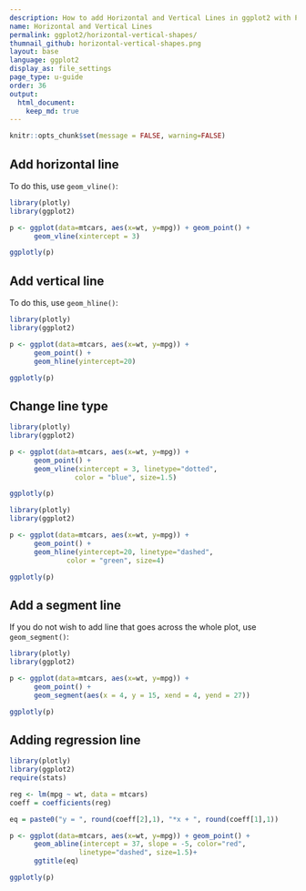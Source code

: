```yaml
---
description: How to add Horizontal and Vertical Lines in ggplot2 with Plotly.
name: Horizontal and Vertical Lines
permalink: ggplot2/horizontal-vertical-shapes/
thumnail_github: horizontal-vertical-shapes.png
layout: base
language: ggplot2
display_as: file_settings
page_type: u-guide
order: 36
output:
  html_document:
    keep_md: true
---
```


```r
knitr::opts_chunk$set(message = FALSE, warning=FALSE)
```

## Add horizontal line

To do this, use `geom_vline()`:
```r
library(plotly)
library(ggplot2)

p <- ggplot(data=mtcars, aes(x=wt, y=mpg)) + geom_point() +
      geom_vline(xintercept = 3)

ggplotly(p)
```


## Add vertical line

To do this, use `geom_hline()`:
```r
library(plotly)
library(ggplot2)

p <- ggplot(data=mtcars, aes(x=wt, y=mpg)) + 
      geom_point() +
      geom_hline(yintercept=20)

ggplotly(p)
```

<!--------------------- EXAMPLE BREAK ------------------------->

## Change line type


```r
library(plotly)
library(ggplot2)

p <- ggplot(data=mtcars, aes(x=wt, y=mpg)) + 
      geom_point() +
      geom_vline(xintercept = 3, linetype="dotted", 
                color = "blue", size=1.5)

ggplotly(p)
```



```r
library(plotly)
library(ggplot2)

p <- ggplot(data=mtcars, aes(x=wt, y=mpg)) + 
      geom_point() +
      geom_hline(yintercept=20, linetype="dashed", 
              color = "green", size=4)

ggplotly(p)
```

<!--------------------- EXAMPLE BREAK ------------------------->

## Add a segment line

If you do not wish to add line that goes across the whole plot, use `geom_segment()`:
```r
library(plotly)
library(ggplot2)

p <- ggplot(data=mtcars, aes(x=wt, y=mpg)) + 
      geom_point() +
      geom_segment(aes(x = 4, y = 15, xend = 4, yend = 27))

ggplotly(p)
```

<!--------------------- EXAMPLE BREAK ------------------------->

## Adding regression line


```r
library(plotly)
library(ggplot2)
require(stats)

reg <- lm(mpg ~ wt, data = mtcars)
coeff = coefficients(reg)

eq = paste0("y = ", round(coeff[2],1), "*x + ", round(coeff[1],1))

p <- ggplot(data=mtcars, aes(x=wt, y=mpg)) + geom_point() +
      geom_abline(intercept = 37, slope = -5, color="red", 
                 linetype="dashed", size=1.5)+
      ggtitle(eq)

ggplotly(p)
```


<!--------------------- EXAMPLE BREAK ------------------------->
